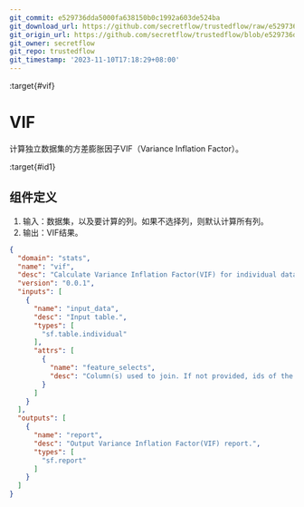 ```yaml
---
git_commit: e529736dda5000fa638150b0c1992a603de524ba
git_download_url: https://github.com/secretflow/trustedflow/raw/e529736dda5000fa638150b0c1992a603de524ba/docs/architecture/apps/vif.md
git_origin_url: https://github.com/secretflow/trustedflow/blob/e529736dda5000fa638150b0c1992a603de524ba/docs/architecture/apps/vif.md
git_owner: secretflow
git_repo: trustedflow
git_timestamp: '2023-11-10T17:18:29+08:00'
---
```


:target{#vif}

# VIF

计算独立数据集的方差膨胀因子VIF（Variance Inflation Factor）。

:target{#id1}

## 组件定义

1. 输入：数据集，以及要计算的列。如果不选择列，则默认计算所有列。
2. 输出：VIF结果。

```json
{
  "domain": "stats",
  "name": "vif",
  "desc": "Calculate Variance Inflation Factor(VIF) for individual dataset",
  "version": "0.0.1",
  "inputs": [
    {
      "name": "input_data",
      "desc": "Input table.",
      "types": [
        "sf.table.individual"
      ],
      "attrs": [
        {
          "name": "feature_selects",
          "desc": "Column(s) used to join. If not provided, ids of the Specify which features to calculate VIF with. If empty, all features will be used."
        }
      ]
    }
  ],
  "outputs": [
    {
      "name": "report",
      "desc": "Output Variance Inflation Factor(VIF) report.",
      "types": [
        "sf.report"
      ]
    }
  ]
}
```
